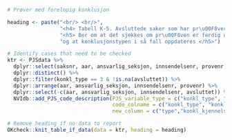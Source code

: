 ```r
# Prøver med forelopig konklusjon

heading <- paste("<br/> <br/>",
                 "<h4> Tabell K-5. Avsluttede saker som har pr\u00F8ver med forel\u00F8pig konklusjon </h4>",
                 "<h5> Ber om at det sjekkes om pr\u00F8ven er ferdig unders\u00F8kt,",
                 "og at konklusjonstypen i så fall oppdateres </h5>")

# Identify cases that need to be checked
ktr <- PJSdata %>%
  dplyr::select(saksnr, aar, ansvarlig_seksjon, innsendelsenr, provenr, konkl_type, konkl_kjennelsekode, konkl_analyttkode, avsluttet) %>%
  dplyr::distinct() %>%
  dplyr::filter(konkl_type == 3 & !is.na(avsluttet)) %>%
  dplyr::arrange(aar, ansvarlig_seksjon, innsendelsenr, provenr) %>%
  dplyr::select(-c(aar, ansvarlig_seksjon, innsendelsenr, avsluttet)) %>%
  NVIdb::add_PJS_code_description(PJS_variable_type = c("konkl_type", "kjennelse", "analytt"),
                                  code_colname = c("konkl_type", "konkl_kjennelsekode", "konkl_analyttkode"),
                                  new_column = c("type","konkl_kjennelse", "konkl_analytt")) 

# Remove heading if no data to report
OKcheck::knit_table_if_data(data = ktr, heading = heading)
```
